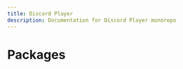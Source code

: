 ```yaml
---
title: Discord Player
description: Documentation for Discord Player monorepo
---
```


# Packages

<Cards>

<Card
  title="discord-player"
  description="Documentation for discord-player package"
  href="/api/discord-player"
/>

<Card
  title="discord-voip"
  description="Documentation for discord-voip package"
  href="/api/discord-voip"
/>

<Card
  title="@discord-player/equalizer"
  description="Documentation for @discord-player/equalizer package"
  href="/api/equalizer"
/>

<Card
  title="@discord-player/extractor"
  description="Documentation for @discord-player/extractor package"
  href="/api/extractor"
/>

<Card
  title="@discord-player/ffmpeg"
  description="Documentation for @discord-player/ffmpeg package"
  href="/api/ffmpeg"
/>

<Card
  title="@discord-player/opus"
  description="Documentation for @discord-player/opus package"
  href="/api/opus"
/>

<Card
  title="@discord-player/utils"
  description="Documentation for @discord-player/utils package"
  href="/api/utils"
/>

</Cards>
